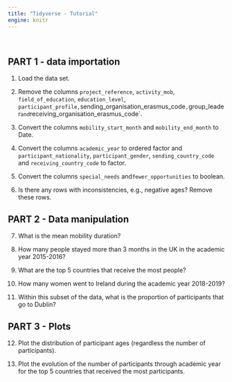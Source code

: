 ```yaml
---
title: "Tidyverse - Tutorial"
engine: knitr
---
```


<br>

## PART 1 - data importation

1. Load the data set.

2. Remove the columns `project_reference`, `activity_mob`, `field_of_education`, `education_level`, `participant_profile, `sending_organisation_erasmus_code`, `group_leader` and `receiving_organisation_erasmus_code`.

3. Convert the columns `mobility_start_month` and `mobility_end_month` to Date.
 
4. Convert the columns `academic_year` to ordered factor and `participant_nationality`, `participant_gender`, `sending_country_code` and `receiving_country_code` to factor.

5. Convert the columns `special_needs` and`fewer_opportunities` to boolean.

6. Is there any rows with inconsistencies, e.g., negative ages? Remove these rows.


## PART 2 - Data manipulation

7. What is the mean mobility duration?


8. How many people stayed more than 3 months in the UK in the academic year 2015-2016?

9. What are the top 5 countries that receive the most people?

10. How many women went to Ireland during the academic year 2018-2019?

11. Within this subset of the data, what is the proportion of participants that go to Dublin?


## PART 3 - Plots

12. Plot the distribution of participant ages (regardless the number of participants).

13. Plot the evolution of the number of participants through academic year for the top 5 countries that received the most participants.
